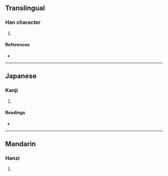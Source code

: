 {{character info/new}}
==Translingual==

===Han character===
{{Han char|rn=30|rad=口|as=07|sn=10|four=62047|canj=RBV|ids=⿰口妥}}

# {{defn|Han|sort=口07}}

====References====
* {{Han ref|kx=0191.090|dkj=03674|dj=0410.220|hdz=10631.130|uh=54F8|ud=21752|bh=D143|bd=53571}}

----

==Japanese==

===Kanji===
{{ja-kanji|grade=|rs=口07}}

# {{defn|lang=ja|sort=口07}}

====Readings====
* {{ja-readings|on=[[さい]] (sai), [[せ]] (se)|kun=}}

----

==Mandarin==

===Hanzi===
{{cmn-hanzi|pin=[[suī]] ([[sui1]])|wg=sui<sup>1</sup>}}

# {{defn|lang=cmn|sort=口07}}